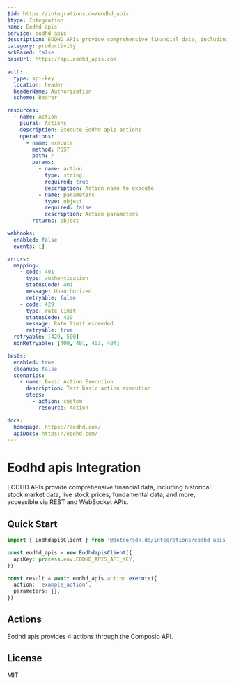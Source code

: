 ```yaml
---
$id: https://integrations.do/eodhd_apis
$type: Integration
name: Eodhd apis
service: eodhd_apis
description: EODHD APIs provide comprehensive financial data, including historical stock market data, live stock prices, fundamental data, and more, accessible via REST and WebSocket APIs.
category: productivity
sdkBased: false
baseUrl: https://api.eodhd_apis.com

auth:
  type: api-key
  location: header
  headerName: Authorization
  scheme: Bearer

resources:
  - name: Action
    plural: Actions
    description: Execute Eodhd apis actions
    operations:
      - name: execute
        method: POST
        path: /
        params:
          - name: action
            type: string
            required: true
            description: Action name to execute
          - name: parameters
            type: object
            required: false
            description: Action parameters
        returns: object

webhooks:
  enabled: false
  events: []

errors:
  mapping:
    - code: 401
      type: authentication
      statusCode: 401
      message: Unauthorized
      retryable: false
    - code: 429
      type: rate_limit
      statusCode: 429
      message: Rate limit exceeded
      retryable: true
  retryable: [429, 500]
  nonRetryable: [400, 401, 403, 404]

tests:
  enabled: true
  cleanup: false
  scenarios:
    - name: Basic Action Execution
      description: Test basic action execution
      steps:
        - action: custom
          resource: Action

docs:
  homepage: https://eodhd.com/
  apiDocs: https://eodhd.com/
---
```


# Eodhd apis Integration

EODHD APIs provide comprehensive financial data, including historical stock market data, live stock prices, fundamental data, and more, accessible via REST and WebSocket APIs.

## Quick Start

```typescript
import { EodhdapisClient } from '@dotdo/sdk.do/integrations/eodhd_apis'

const eodhd_apis = new EodhdapisClient({
  apiKey: process.env.EODHD_APIS_API_KEY,
})

const result = await eodhd_apis.action.execute({
  action: 'example_action',
  parameters: {},
})
```

## Actions

Eodhd apis provides 4 actions through the Composio API.

## License

MIT
